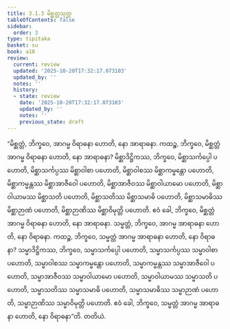 ```yaml
---
title: 3.1.3 မိစ္ဆတ္တသုတ္တ
tableOfContents: false
sidebar:
  order: 3
type: tipitaka
basket: su
book: a10
review:
  current: review
  updated: '2025-10-20T17:32:17.073103'
  updated_by: ''
  notes: ''
  history:
  - state: review
    date: '2025-10-20T17:32:17.073103'
    updated_by: ''
    notes: ''
    previous_state: draft
---
```



<DynamicBreadcrumb />


<ReviewStatus review={frontmatter.review} showDetails={true} />

<HypothesisAnnotation frontmatter={frontmatter} />

<Division number="103" book="a10" e="ch" v="17" p="428">

<Paragraph number="930" book="a10">
“မိစ္ဆတ္တံ, ဘိက္ခဝေ, အာဂမ္မ ဝိရာဓနာ ဟောတိ, နော အာရာဓနာ. ကထဉ္စ, ဘိက္ခဝေ, မိစ္ဆတ္တံ အာဂမ္မ ဝိရာဓနာ ဟောတိ, နော အာရာဓနာ? မိစ္ဆာဒိဋ္ဌိကဿ, ဘိက္ခဝေ, မိစ္ဆာသင်္ကပ္ပေါ ပဟောတိ, မိစ္ဆာသင်္ကပ္ပဿ မိစ္ဆာဝါစာ ပဟောတိ, မိစ္ဆာဝါစဿ မိစ္ဆာကမ္မန္တော ပဟောတိ, မိစ္ဆာကမ္မန္တဿ မိစ္ဆာအာဇီဝေါ ပဟောတိ, မိစ္ဆာအာဇီဝဿ မိစ္ဆာဝါယာမော ပဟောတိ, မိစ္ဆာဝါယာမဿ မိစ္ဆာသတိ ပဟောတိ, မိစ္ဆာသတိဿ မိစ္ဆာသမာဓိ ပဟောတိ, မိစ္ဆာသမာဓိဿ မိစ္ဆာဉာဏံ ပဟောတိ, မိစ္ဆာဉာဏိဿ မိစ္ဆာဝိမုတ္တိ ပဟောတိ. ဧဝံ ခေါ, ဘိက္ခဝေ, မိစ္ဆတ္တံ အာဂမ္မ ဝိရာဓနာ ဟောတိ, နော အာရာဓနာ.
</Paragraph>

<Paragraph number="931" book="a10">
သမ္မတ္တံ, ဘိက္ခဝေ, အာဂမ္မ အာရာဓနာ ဟောတိ, နော ဝိရာဓနာ. ကထဉ္စ, ဘိက္ခဝေ, သမ္မတ္တံ အာဂမ္မ အာရာဓနာ ဟောတိ, နော ဝိရာဓနာ? သမ္မာဒိဋ္ဌိကဿ, ဘိက္ခဝေ, သမ္မာသင်္ကပ္ပေါ ပဟောတိ, သမ္မာသင်္ကပ္ပဿ သမ္မာဝါစာ ပဟောတိ, သမ္မာဝါစဿ သမ္မာကမ္မန္တော ပဟောတိ, သမ္မာကမ္မန္တဿ သမ္မာအာဇီဝေါ ပဟောတိ, သမ္မာအာဇီဝဿ သမ္မာဝါယာမော ပဟောတိ, သမ္မာဝါယာမဿ သမ္မာသတိ ပဟောတိ, သမ္မာသတိဿ သမ္မာသမာဓိ ပဟောတိ, သမ္မာသမာဓိဿ သမ္မာဉာဏံ ပဟောတိ, သမ္မာဉာဏိဿ သမ္မာဝိမုတ္တိ ပဟောတိ. ဧဝံ ခေါ, ဘိက္ခဝေ, သမ္မတ္တံ အာဂမ္မ အာရာဓနာ ဟောတိ, နော ဝိရာဓနာ”တိ.

</Paragraph>
</Division>

<Paragraph number="932" type="center" book="a10">
တတိယံ.
</Paragraph>